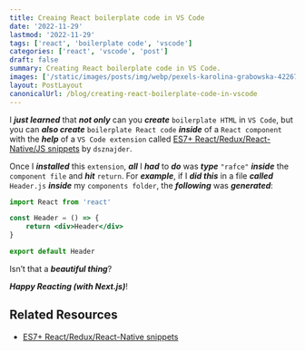 ```yaml
---
title: Creaing React boilerplate code in VS Code
date: '2022-11-29'
lastmod: '2022-11-29'
tags: ['react', 'boilerplate code', 'vscode']
categories: ['react', 'vscode', 'post']
draft: false
summary: Creating React boilerplate code in VS Code.
images: ['/static/images/posts/img/webp/pexels-karolina-grabowska-4226794.webp']
layout: PostLayout
canonicalUrl: /blog/creating-react-boilerplate-code-in-vscode
---
```


<Pexels
	src="/static/images/posts/img/webp/pexels-karolina-grabowska-4226794.webp"
	author="Karolina Grabowska"
	alt="Creaing React boilerplate code in VS Code"
	srcUrl="https://www.pexels.com/photo/wooden-plate-with-metal-spoons-on-beige-background-4226794/"
	authorUrl="https://www.pexels.com/@karolina-grabowska/"
/>

I **_just learned_** that **_not only_** can you **_create_** `boilerplate HTML`
in `VS Code`, but you can **_also create_** `boilerplate React code`
**_inside_** of a `React component` with the **_help_** of a `VS Code extension`
called
[ES7+ React/Redux/React-Native/JS snippets](https://marketplace.visualstudio.com/items?itemName=dsznajder.es7-react-js-snippets)
by `dsznajder`.

Once I **_installed_** this `extension`, **_all_** I **_had_** to **_do_** was
**_type_** `"rafce"` **_inside_** the `component file` and **_hit_** `return`.
For **_example_**, if I **_did this_** in a file **_called_** `Header.js`
**_inside_** my `components folder`, the **_following_** was **_generated_**:

```jsx
import React from 'react'

const Header = () => {
	return <div>Header</div>
}

export default Header
```

Isn’t that a **_beautiful thing_**?

**_Happy Reacting (with Next.js)_**!

## Related Resources

-   [ES7+ React/Redux/React-Native snippets](https://marketplace.visualstudio.com/items?itemName=dsznajder.es7-react-js-snippets)
